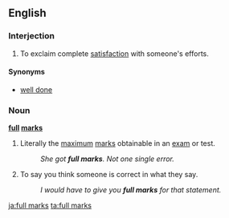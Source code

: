 ==English==

===Interjection===
{{en-intj}}

#To exclaim complete [[satisfaction]] with someone's efforts. 

====Synonyms====
*[[well done]]

===Noun===
'''[[full]] [[marks]]'''{{pluralonly}}

#Literally the [[maximum]] [[marks]] obtainable in an [[exam]] or test.
#:''She got '''full marks'''. Not one single error.''
#{{idiom}}To say you think someone is correct in what they say.
#:''I would have to give you '''full marks''' for that statement.''

[[ja:full marks]]
[[ta:full marks]]